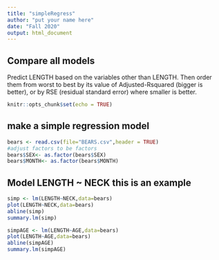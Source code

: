 ```yaml
---
title: "simpleRegress"
author: "put your name here"
date: "Fall 2020"
output: html_document
---
```

## Compare all models 
Predict LENGTH based on the variables other than LENGTH. Then order them from worst to best by its value of Adjusted-Rsquared (bigger is better), or by RSE (residual standard error) where smaller is better.

```r
knitr::opts_chunk$set(echo = TRUE)
```

## make a simple regression model

```r
bears <- read.csv(file="BEARS.csv",header = TRUE)
#adjust factors to be factors
bears$SEX<- as.factor(bears$SEX)
bears$MONTH<- as.factor(bears$MONTH)
```

## Model LENGTH ~ NECK  this is an example  

```r
simp <- lm(LENGTH~NECK,data=bears)
plot(LENGTH~NECK,data=bears)
abline(simp)
summary.lm(simp)
```

```r
simpAGE <- lm(LENGTH~AGE,data=bears)
plot(LENGTH~AGE,data=bears)
abline(simpAGE)
summary.lm(simpAGE)
```



 

